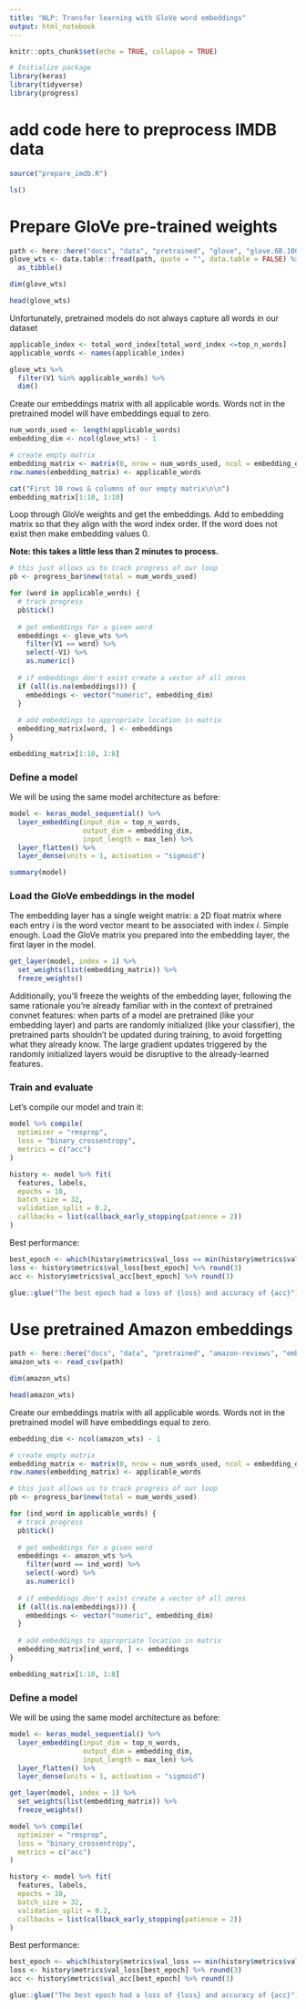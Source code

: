 ```yaml
---
title: "NLP: Transfer learning with GloVe word embeddings"
output: html_notebook
---
```


```r
knitr::opts_chunk$set(echo = TRUE, collapse = TRUE)

# Initialize package
library(keras)
library(tidyverse)
library(progress)
```

# add code here to preprocess IMDB data

```r
source("prepare_imdb.R")
```

```r
ls()
```


# Prepare GloVe pre-trained weights

```r
path <- here::here("docs", "data", "pretrained", "glove", "glove.6B.100d.txt")
glove_wts <- data.table::fread(path, quote = "", data.table = FALSE) %>% 
  as_tibble()

dim(glove_wts)
```

```r
head(glove_wts)
```

Unfortunately, pretrained models do not always capture all words in our dataset

```r
applicable_index <- total_word_index[total_word_index <=top_n_words]
applicable_words <- names(applicable_index)

glove_wts %>%
  filter(V1 %in% applicable_words) %>% 
  dim()
```

Create our embeddings matrix with all applicable words. Words not in the
pretrained model will have embeddings equal to zero.

```r
num_words_used <- length(applicable_words)
embedding_dim <- ncol(glove_wts) - 1

# create empty matrix
embedding_matrix <- matrix(0, nrow = num_words_used, ncol = embedding_dim)
row.names(embedding_matrix) <- applicable_words

cat("First 10 rows & columns of our empty matrix\n\n")
embedding_matrix[1:10, 1:10]
```

Loop through GloVe weights and get the embeddings. Add to embedding matrix so 
that they align with the word index order.  If the word does not exist then make
embedding values 0.

**Note: this takes a little less than 2 minutes to process.**

```r
# this just allows us to track progress of our loop
pb <- progress_bar$new(total = num_words_used)

for (word in applicable_words) {
  # track progress
  pb$tick()
  
  # get embeddings for a given word
  embeddings <- glove_wts %>%
    filter(V1 == word) %>%
    select(-V1) %>% 
    as.numeric()
  
  # if embeddings don't exist create a vector of all zeros
  if (all(is.na(embeddings))) {
    embeddings <- vector("numeric", embedding_dim)
  }
  
  # add embeddings to appropriate location in matrix
  embedding_matrix[word, ] <- embeddings
}

embedding_matrix[1:10, 1:8]
```

### Define a model

We will be using the same model architecture as before:

```r
model <- keras_model_sequential() %>% 
  layer_embedding(input_dim = top_n_words, 
                  output_dim = embedding_dim, 
                  input_length = max_len) %>% 
  layer_flatten() %>% 
  layer_dense(units = 1, activation = "sigmoid")

summary(model)
```

### Load the GloVe embeddings in the model

The embedding layer has a single weight matrix: a 2D float matrix where each entry _i_ is the word vector meant to be associated with index _i_. Simple enough. Load the GloVe matrix you prepared into the embedding layer, the first layer in the model.

```r
get_layer(model, index = 1) %>% 
  set_weights(list(embedding_matrix)) %>% 
  freeze_weights()
```

Additionally, you'll freeze the weights of the embedding layer, following the same rationale you're already familiar with in the context of pretrained convnet features: when parts of a model are pretrained (like your embedding layer) and parts are randomly initialized (like your classifier), the pretrained parts shouldn't be updated during training, to avoid forgetting  what they already know. The large gradient updates triggered by the randomly initialized layers would be disruptive to the already-learned features.

### Train and evaluate

Let's compile our model and train it:

```r
model %>% compile(
  optimizer = "rmsprop",
  loss = "binary_crossentropy",
  metrics = c("acc")
)

history <- model %>% fit(
  features, labels,
  epochs = 10,
  batch_size = 32,
  validation_split = 0.2,
  callbacks = list(callback_early_stopping(patience = 2))
)
```

Best performance:

```r
best_epoch <- which(history$metrics$val_loss == min(history$metrics$val_loss))
loss <- history$metrics$val_loss[best_epoch] %>% round(3)
acc <- history$metrics$val_acc[best_epoch] %>% round(3)

glue::glue("The best epoch had a loss of {loss} and accuracy of {acc}")
```


# Use pretrained Amazon embeddings

```r
path <- here::here("docs", "data", "pretrained", "amazon-reviews", "embeddings.csv")
amazon_wts <- read_csv(path)

dim(amazon_wts)
```

```r
head(amazon_wts)
```

Create our embeddings matrix with all applicable words. Words not in the
pretrained model will have embeddings equal to zero.

```r
embedding_dim <- ncol(amazon_wts) - 1

# create empty matrix
embedding_matrix <- matrix(0, nrow = num_words_used, ncol = embedding_dim)
row.names(embedding_matrix) <- applicable_words

# this just allows us to track progress of our loop
pb <- progress_bar$new(total = num_words_used)

for (ind_word in applicable_words) {
  # track progress
  pb$tick()
  
  # get embeddings for a given word
  embeddings <- amazon_wts %>%
    filter(word == ind_word) %>%
    select(-word) %>% 
    as.numeric()
  
  # if embeddings don't exist create a vector of all zeros
  if (all(is.na(embeddings))) {
    embeddings <- vector("numeric", embedding_dim)
  }
  
  # add embeddings to appropriate location in matrix
  embedding_matrix[ind_word, ] <- embeddings
}

embedding_matrix[1:10, 1:8]
```

### Define a model

We will be using the same model architecture as before:

```r
model <- keras_model_sequential() %>% 
  layer_embedding(input_dim = top_n_words, 
                  output_dim = embedding_dim, 
                  input_length = max_len) %>% 
  layer_flatten() %>% 
  layer_dense(units = 1, activation = "sigmoid")

get_layer(model, index = 1) %>% 
  set_weights(list(embedding_matrix)) %>% 
  freeze_weights()

model %>% compile(
  optimizer = "rmsprop",
  loss = "binary_crossentropy",
  metrics = c("acc")
)

history <- model %>% fit(
  features, labels,
  epochs = 10,
  batch_size = 32,
  validation_split = 0.2,
  callbacks = list(callback_early_stopping(patience = 2))
)
```

Best performance:

```r
best_epoch <- which(history$metrics$val_loss == min(history$metrics$val_loss))
loss <- history$metrics$val_loss[best_epoch] %>% round(3)
acc <- history$metrics$val_acc[best_epoch] %>% round(3)

glue::glue("The best epoch had a loss of {loss} and accuracy of {acc}")
```